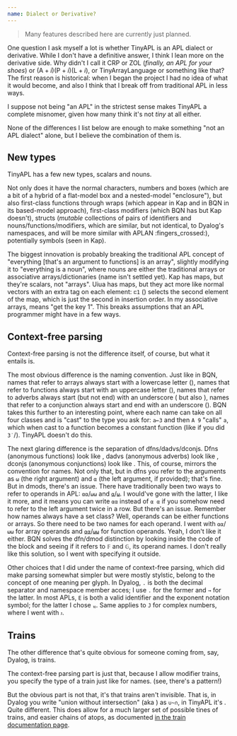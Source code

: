 ```yaml
---
name: Dialect or Derivative?
---
```


> Many features described here are currently just planned.

One question I ask myself a lot is whether TinyAPL is an APL dialect or derivative. While I don't have a definitive answer, I think I lean more on the derivative side. Why didn't I call it CRP or ZOL (*finally, an APL for your shoes*) or $\left(\mathrm A + i\right)\left(\mathrm P + i\right)\left(\mathrm L + i\right)$, or TinyArrayLanguage or something like that? The first reason is historical: when I began the project I had no idea of what it would become, and also I think that I break off from traditional APL in less ways.

I suppose not being "an APL" in the strictest sense makes TinyAPL a complete misnomer, given how many think it's not *tiny* at all either.

None of the differences I list below are enough to make something "not an APL dialect" alone, but I believe the combination of them is.

## New types

TinyAPL has a few new types, scalars and nouns.

Not only does it have the normal characters, numbers and boxes (which are a bit of a hybrid of a flat-model box and a nested-model "enclosure"), but also first-class functions through wraps (which appear in Kap and in BQN in its based-model approach), first-class modifiers (which BQN has but Kap doesn't), structs (*mutable* collections of pairs of identifiers and nouns/functions/modifiers, which are similar, but not identical, to Dyalog's namespaces, and will be more similar with APLAN :fingers_crossed:), potentially symbols (seen in Kap).

The biggest innovation is probably breaking the traditional APL concept of "everything [that's an argument to functions] is an array", slightly modifying it to "everything is a noun", where nouns are either the traditional arrays or associative arrays/dictionaries (name isn't settled yet). Kap has maps, but they're scalars, not "arrays". Uiua has maps, but they act more like normal vectors with an extra tag on each element: `⊏1` (<hl code="1⊇" />) selects the second element of the map, which is just the second in insertion order. In my associative arrays, <hl code="1⊇" /> means "get the key 1". This breaks assumptions that an APL programmer might have in a few ways.

## Context-free parsing

Context-free parsing is not the difference itself, of course, but what it entails is.

The most obvious difference is the naming convention. Just like in BQN, names that refer to arrays always start with a lowercase letter (<hl code="abc" />), names that refer to functions always start with an uppercase letter (<hl code="Abc" />), names that refer to adverbs always start (but not end) with an underscore (<hl code="_Abc" /> but also <hl code="_abc" />), names that refer to a conjunction always start and end with an underscore (<hl code="_Abc_" />). BQN takes this further to an interesting point, where each name can take on all four classes and is "cast" to the type you ask for: `a←3` and then `A 9` "calls" `a`, which when cast to a function becomes a constant function (like if you did `3˙`/<hl code="3⍨" />). TinyAPL doesn't do this.

The next glaring difference is the separation of dfns/dadvs/dconjs. Dfns (anonymous functions) look like <hl code="{⟃code⟄}" />, dadvs (anonymous adverbs) look like <hl code="_{⟃code⟄}" />, dconjs (anonymous conjunctions) look like <hl code="_{⟃code⟄}_" />. This, of course, mirrors the convention for names. Not only that, but in dfns you refer to the arguments as `⍵` (the right argument) and `⍺` (the left argument, if provided); that's fine. But in dmods, there's an issue. There have traditionally been two ways to refer to operands in APL: `⍺⍺`/`⍵⍵` and `⍶`/`⍹`. I would've gone with the latter, I like it more, and it means you can write `⍺⍺` instead of `⍺ ⍺` if you somehow need to refer to the left argument twice in a row. But there's an issue. Remember how names always have a set class? Well, operands can be either functions or arrays. So there need to be two names for each operand. I went with `⍺⍺`/`⍵⍵` for array operands and `⍶⍶`/`⍹⍹` for function operands. Yeah, I don't like it either. BQN solves the dfn/dmod distinction by looking inside the code of the block and seeing if it refers to `𝔽` and `𝔾`, its operand names. I don't really like this solution, so I went with specifying it outside.

Other choices that I did under the name of context-free parsing, which did make parsing somewhat simpler but were mostly stylstic, belong to the concept of one meaning per glyph. In Dyalog, `.` is both the decimal separator and namespace member acces; I use `.` for the former and `→` for the latter. In most APLs, `E` is both a valid identifier and the exponent notation symbol; for the latter I chose `⏨`. Same applies to `J` for complex numbers, where I went with `ᴊ`.

## Trains

The other difference that's quite obvious for someone coming from, say, Dyalog, is trains.

The context-free parsing part is just that, because I allow modifier trains, you specify the type of a train just like for names. (see, there's a pattern!)

But the obvious part is not that, it's that trains aren't invisible. That is, in Dyalog you write "union without intersection" (aka <primitive key="symmetric_difference" />) as `∪~∩`, in TinyAPL it's <hl code="⦅∪⋄~⋄∩⦆" />. Quite different. This does allow for a much larger set of possible tines of trains, and easier chains of atops, as documented [in the train documentation page](./trains).
